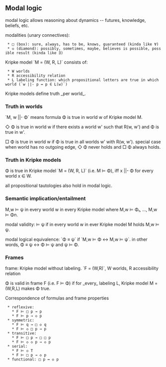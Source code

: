 == Modal logic ==
modal logic allows reasoning about dynamics -- futures, knowledge, beliefs, etc.

modalities (unary connectives):
  * □ (box): sure, always, has to be, knows, guaranteed (kinda like ∀)
  * ◇ (diamond): possibly, sometimes, maybe, believes is possible, possible result (kinda like ∃)

Kripke model `M = (W, R, L)` consists of:
  * W worlds
  * R accessibility relation
  * L labeling function: which propositional letters are true in which world (`w ||- p ↔ p ∈ L(w)`)

Kripke models define truth _per world_.

{{file:img/kripke-model-and-graph.png|Kripke model and graph}}

=== Truth in worlds ===
`M, w ||- Φ` means formula Φ is true in world w of Kripke model M.

◇ Φ is true in world w if there exists a world w' such that R(w, w') and Φ is true in w'.

□ Φ is true in world w if Φ is true in all worlds w' with R(w, w'). special case when world has no outgoing edge, ◇ Φ never holds and □ Φ always holds.

=== Truth in Kripke models ===
Φ is true in Kripke model `M = (W, R, L)` (i.e. M ⊨ Φ), iff x ||- Φ for every world x ∈ W.

all propositional tautologies also hold in modal logic.

=== Semantic implication/entailment ===
M,w ⊨ ψ in every world w in every Kripke model where M,w ⊨ Φ₁, ..., M,w ⊨ Φn.

modal validity: ⊨ ψ if in every world w in ever Kripke model M holds M,w ⊨ ψ.

modal logical equivalence: `Φ ≡ ψ` if `M,w ⊨ Φ ↔ M,w ⊨ ψ`. in other words, Φ ≡ ψ ↔ Φ ⊨ ψ and ψ ⊨ Φ.

=== Frames ===
frame: Kripke model without labeling. `F = (W,R)`, W worlds, R accessibility relation

Φ is valid in frame F (i.e. F ⊨ Φ) if for _every_ labeling L, Kripke model M = (W,R,L) makes Φ true.

Correspondence of formulas and frame properties
  * reflexive:
    * F ⊨ □ p → p
    * F ⊨ p → ◇ p
  * symmetric:
    * F ⊨ q → □ ◇ q
    * F ⊨ ◇ □ p → p
  * transitive:
    * F ⊨ □ p → □ □ p
    * F ⊨ ◇ ◇ p → ◇ p
  * serial:
    * F ⊨ ◇ T
    * F ⊨ □ p → ◇ p
  * functional: □ p ↔ ◇ p

